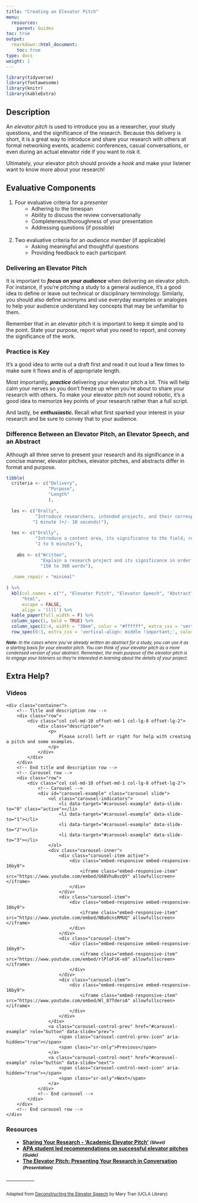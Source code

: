 ```yaml
---
title: "Creating an Elevator Pitch"
menu:
  resources:
    parent: Guides
toc: true
output:
  rmarkdown::html_document:
    toc: true
type: docs
weight: 1
---
```


<style>
ul {
    margin-left: 1.5em
}

#center {

text-align: center;

}

.article-container {
  max-width: 960px;
}

iframe {
  width: 1px;
  min-width: 100%;
  border:0;
}

#TableOfContents, .docs-toc-title {
  border-left: 1px solid $sta-primary;
  }

td, th, tr, table {
    border: 0 !important;
    border-spacing:0 !important;
  }
  
hr.divider {
  display: inline-block;
  border: 0;
  width: 15%;
}
</style>

<script>
$(document).ready(function(){
  $('[data-toggle="popover"]').popover();   
});
</script>

```r
library(tidyverse)
library(fontawesome)
library(knitr)
library(kableExtra)
```

## Description

An <i>elevator pitch</i> is used to introduce you as a researcher, your study questions, and the significance of the research. Because this delivery is short, it is a great way to introduce and share your research with others at formal networking events, academic conferences, casual conversations, or even during an actual elevator ride if you want to risk it.

Ultimately, your elevator pitch should provide a <i>hook</i> and make your listener want to know more about your research! 

## Evaluative Components

1. Four evaluative criteria for a <i>presenter</i>
    + Adhering to the timespan
    + Ability to discuss the review conversationally 
    + Completeness/thoroughness of your presentation
    + Addressing questions (if possible)<br><br>
2. Two evaluative criteria for an <i>audience member</i> (if applicable)
    + Asking meaningful and thoughtful questions
    + Providing feedback to each participant

### Delivering an Elevator Pitch

<p>It is important to <b><i>focus on your audience </i></b> when delivering an elevator pitch. For instance, if you're pitching a study to a general audience, it's a good idea to define or leave out technical or disciplinary terminology. Similarly, you should also define acronyms and use everyday examples or analogies to help your audience understand key concepts that may be unfamiliar to them.</p>

<p>Remember that in an elevator pitch it is important to keep it simple and to the point. State your purpose, report what you need to report, and convey the significance of the work.</p>

### Practice is Key

<p>It's a good idea to write out a draft first and read it out loud a few times to make sure it flows and is of appropriate length. </p>
<p>Most importantly, <b><i> practice </i></b>delivering your elevator pitch a lot. This will help calm your nerves so you don't freeze up when you're about to share your research with others. To make your elevator pitch not sound robotic, it's a good idea to memorize key points of your research rather than a full script. </p>
<p>And lastly, be <b><i> enthusiastic. </i></b> Recall what first sparked your interest in your research and be sure to convey that to your audience. </p>

### Difference Between an Elevator Pitch, an Elevator Speech, and an Abstract

<p>Although all three serve to present your research and its significance in a concise manner, elevator pitches, elevator pitches, and abstracts differ in format and purpose. </p>

```r
tibble(
  criteria <- c("Delivery",
                "Purpose",
                "Length"
                ),
  
  les <- c("Orally",
           "Introduce researchers, intended projects, and their corresponding significance so your audience will want to learn more about it",
          "1 minute (+/- 10 seconds)"),
  
  tes <- c("Orally",
           "Introduce a content area, its significance to the field; report dominant and emergine outcomes from the synthesis so your audience will learn more about the area and its connectivity to a broader picture",
           "2 to 5 minutes"),
          
    abs <- c("Written",
             "Explain a research project and its significance in order to apply for funding (e.g. assistantships, fellowships, scholarships, etc.), present at conferences, publish in journals, or just for kicks",
             "150 to 300 words"),
  
  .name_repair = "minimal"
  
) %>%
  kbl(col.names = c("", "Elevator Pitch", "Elevator Speech", "Abstract"), 
      "html", 
      escape = FALSE,
      align = 'llll') %>%
  kable_paper(full_width = F) %>%
  column_spec(1, bold = TRUE) %>%
  column_spec(2:4, width = "30em", color = "#ffffff", extra_css = 'vertical-align: middle !important;') %>%
  row_spec(0:3, extra_css = 'vertical-align: middle !important;', color = "#ffffff", background = "transparent")
```

<small><i> <b>Note:</b> In the cases where you've already written an abstract for a study, you can use it as a starting basis for your elevator pitch. You can think of your elevator pitch as a more condensed version of your abstract. Remember, the main purpose of the elevator pitch is to engage your listeners so they're interested in learning about the details of your project. </i></small>

## Extra Help?

### Videos

<!-- Top content -->
<div class="top-content">
    <div class="container">
        <!-- Title and description row -->
        <div class="row">
            <div class="col col-md-10 offset-md-1 col-lg-8 offset-lg-2">
                <div class="description">
                    <p>
                        Please scroll left or right for help with creating a pitch and some examples.
                    </p>
                </div>
            </div>
        </div>
        <!-- End title and description row -->
        <!-- Carousel row -->
        <div class="row">
            <div class="col col-md-10 offset-md-1 col-lg-8 offset-lg-2">
                <!-- Carousel -->
                <div id="carousel-example" class="carousel slide">
                    <ol class="carousel-indicators">
                        <li data-target="#carousel-example" data-slide-to="0" class="active"></li>
                        <li data-target="#carousel-example" data-slide-to="1"></li>
                        <li data-target="#carousel-example" data-slide-to="2"></li>
                        <li data-target="#carousel-example" data-slide-to="3"></li>
                    </ol>
                    <div class="carousel-inner">
                        <div class="carousel-item active">
                            <div class="embed-responsive embed-responsive-16by9">
                                <iframe class="embed-responsive-item" src="https://www.youtube.com/embed/G6BVhuBvzQY" allowfullscreen></iframe>
                            </div>
                        </div>
                        <div class="carousel-item">
                            <div class="embed-responsive embed-responsive-16by9">
                                <iframe class="embed-responsive-item" src="https://www.youtube.com/embed/NBa0cnsRMUQ" allowfullscreen></iframe>
                            </div>
                        </div>
                        <div class="carousel-item">
                            <div class="embed-responsive embed-responsive-16by9">
                                <iframe class="embed-responsive-item" src="https://www.youtube.com/embed/rlPloFiK-e8" allowfullscreen></iframe>
                            </div>
                        </div>
                        <div class="carousel-item">
                            <div class="embed-responsive embed-responsive-16by9">
                                <iframe class="embed-responsive-item" src="https://www.youtube.com/embed/Wl_87TdersA" allowfullscreen></iframe>
                            </div>
                        </div>
                    </div>
                    <a class="carousel-control-prev" href="#carousel-example" role="button" data-slide="prev">
                        <span class="carousel-control-prev-icon" aria-hidden="true"></span>
                        <span class="sr-only">Previous</span>
                    </a>
                    <a class="carousel-control-next" href="#carousel-example" role="button" data-slide="next">
                        <span class="carousel-control-next-icon" aria-hidden="true"></span>
                        <span class="sr-only">Next</span>
                    </a>
                </div>
                <!-- End carousel -->
            </div>
        </div>
        <!-- End carousel row -->
    </div>
</div>

### Resources
          

<ul>
      <li><strong><a href="/handouts/academic-elevator-pitch.pdf" target='_blank'>Sharing Your Research - 'Academic Elevator Pitch'</a> <small><em> (Sheet)</em></small></strong></li>
      <li><strong><a href="https://www.apa.org/science/about/psa/2014/06/elevator-pitch" target='_blank'>APA student led recommendations on successful elevator pitches</a> <small><em> (Guide)</em></small></strong></li>
      <li><strong><a href="https://graduateschool.nd.edu/assets/76988/elevator_pitch_8_28_2012.pdf" target='_blank'>The Elevator Pitch:
Presenting Your Research in Conversation</a> <small><em> (Presentation)</em></small></strong></li>
</ul>

<hr class="divider">

<small>Adapted from <a href="https://uclalibrary.github.io/research-tips/deconstructing-the-elevator-speech/" target='_blank'>Deconstructing the Elevator Speech</a> by Mary Tran (UCLA Library)</small>
